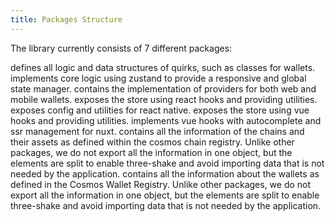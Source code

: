 ```yaml
---
title: Packages Structure
---
```



The library currently consists of 7 different packages:

<Files>
  <File title="@quirks/" defaultOpen>
    <File title="core">
      <Callout>
        defines all logic and data structures of quirks, such as classes for
        wallets.
      </Callout>
    </File>
    <File title="store">
      <Callout>
        implements core logic using zustand to provide a responsive and global
        state manager.
      </Callout>
    </File>
    <File title="wallets">
      <Callout>
        contains the implementation of providers for both web and mobile
        wallets.
      </Callout>
    </File>
    <File title="react">
      <Callout>
        exposes the store using react hooks and providing utilities.
      </Callout>
    </File>
    <File title="react-native">
      <Callout>
      exposes config and utilities for react native.
      </Callout>
    </File>
    <File title="vue">
      <Callout>
        exposes the store using vue hooks and providing utilities.
      </Callout>
    </File>
    <File title="nuxt">
      <Callout>
        implements vue hooks with autocomplete and ssr management for nuxt.
      </Callout>
    </File>
  </File>
  <File title="@nabla-studio/" defaultOpen>
    <File title="chain-registry">
      <Callout>
        contains all the information of the chains and their assets as defined
        within the cosmos chain registry. Unlike other packages, we do not 
        export all the information in one object, but the elements are split 
        to enable three-shake and avoid importing data that is not needed by 
        the application.
      </Callout>
    </File>
    <File title="wallet-registry">
      <Callout>
        contains all the information about the wallets as defined in the Cosmos 
        Wallet Registry. Unlike other packages, we do not export all the 
        information in one object, but the elements are split to enable 
        three-shake and avoid importing data that is not needed by the 
        application.
      </Callout>
    </File>
  </File>
</Files>

